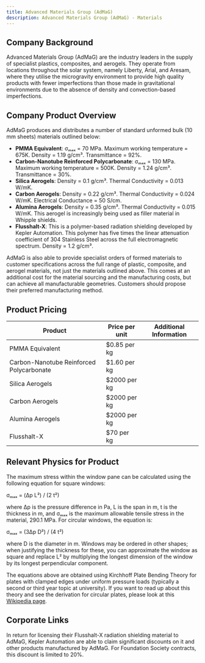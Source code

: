 ```yaml
---
title: Advanced Materials Group (AdMaG)
description: Advanced Materials Group (AdMaG) - Materials
---
```


## Company Background

Advanced Materials Group (AdMaG) are the industry leaders in the supply of specialist plastics, composites, and aerogels. They operate from locations throughout the solar system, namely Liberty, Arial, and Aresam, where they utilise the microgravity environment to provide high quality products with fewer imperfections than those made in gravitational environments due to the absence of density and convection-based imperfections.

## Company Product Overview

AdMaG produces and distributes a number of standard unformed bulk (10 mm sheets) materials outlined below:

- **PMMA Equivalent**: σₘₐₓ = 70 MPa. Maximum working temperature = 675K. Density = 1.19 g/cm³. Transmittance = 92%.
- **Carbon-Nanotube Reinforced Polycarbonate**: σₘₐₓ = 130 MPa. Maximum working temperature = 500K. Density = 1.24 g/cm³. Transmittance = 30%.
- **Silica Aerogels**: Density = 0.1 g/cm³. Thermal Conductivity = 0.013 W/mK.
- **Carbon Aerogels**: Density = 0.22 g/cm³. Thermal Conductivity = 0.024 W/mK. Electrical Conductance = 50 S/cm.
- **Alumina Aerogels**: Density = 0.35 g/cm³. Thermal Conductivity = 0.015 W/mK. This aerogel is increasingly being used as filler material in Whipple shields.
- **Flusshalt-X**: This is a polymer-based radiation shielding developed by Kepler Automation. This polymer has five times the linear attenuation coefficient of 304 Stainless Steel across the full electromagnetic spectrum. Density = 1.2 g/cm³.

AdMaG is also able to provide specialist orders of formed materials to customer specifications across the full range of plastic, composite, and aerogel materials, not just the materials outlined above. This comes at an additional cost for the material sourcing and the manufacturing costs, but can achieve all manufacturable geometries. Customers should propose their preferred manufacturing method.

## Product Pricing

| Product                              | Price per unit     | Additional Information |
|--------------------------------------|--------------------|-----------------------|
| PMMA Equivalent                      | $0.85 per kg       |                       |
| Carbon-Nanotube Reinforced Polycarbonate | $1.60 per kg   |                       |
| Silica Aerogels                      | $2000 per kg       |                       |
| Carbon Aerogels                      | $2000 per kg       |                       |
| Alumina Aerogels                     | $2000 per kg       |                       |
| Flusshalt-X                          | $70 per kg         |                       |

## Relevant Physics for Product

The maximum stress within the window pane can be calculated using the following equation for square windows:

σₘₐₓ = (Δp L²) / (2 t²)

where Δp is the pressure difference in Pa, L is the span in m, t is the thickness in m, and σₘₐₓ is the maximum allowable tensile stress in the material, 290.1 MPa. For circular windows, the equation is:

σₘₐₓ = (3Δp D²) / (4 t²)

where D is the diameter in m. Windows may be ordered in other shapes; when justifying the thickness for these, you can approximate the window as square and replace L² by multiplying the longest dimension of the window by its longest perpendicular component.

The equations above are obtained using Kirchhoff Plate Bending Theory for plates with clamped edges under uniform pressure loads (typically a second or third year topic at university). If you want to read up about this theory and see the derivation for circular plates, please look at this [Wikipedia page](https://en.wikipedia.org/wiki/Bending_of_plates).

## Corporate Links

In return for licensing their Flusshalt-X radiation shielding material to AdMaG, Kepler Automation are able to claim significant discounts on it and other products manufactured by AdMaG. For Foundation Society contracts, this discount is limited to 20%.
